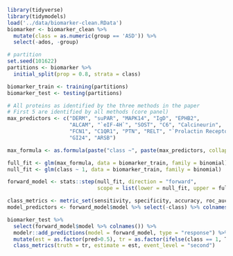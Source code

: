 ```r
library(tidyverse)
library(tidymodels)
load('../data/biomarker-clean.RData')
biomarker <- biomarker_clean %>%
  mutate(class = as.numeric(group == 'ASD')) %>% 
  select(-ados, -group)
```


```r
# partition
set.seed(101622)
partitions <- biomarker %>%
  initial_split(prop = 0.8, strata = class)

biomarker_train <- training(partitions)
biomarker_test <- testing(partitions)
```

```r
# All proteins as identified by the three methods in the paper
# First 5 are identified by all methods (core panel)
max_predictors <- c("DERM", "suPAR", "MAPK14", "IgD", "EPHB2", 
                    "ALCAM", "`eIF-4H`", "SOST", "C6", "Calcineurin",
                    "FCN1", "C1QR1", "PTN", "RELT", "`Prolactin Receptor`", "ROR1",
                    "GI24", "ARSB")

max_formula <- as.formula(paste("class ~", paste(max_predictors, collapse = "+")))

full_fit <- glm(max_formula, data = biomarker_train, family = binomial)
null_fit <- glm(class ~ 1, data = biomarker_train, family = binomial)

forward_model <- stats::step(null_fit, direction = "forward", 
                             scope = list(lower = null_fit, upper = full_fit), trace = 0)

```

```r
class_metrics <- metric_set(sensitivity, specificity, accuracy, roc_auc)
model_predictors <- forward_model$model %>% select(-class) %>% colnames()

biomarker_test %>% 
  select(forward_model$model %>% colnames()) %>% 
  modelr::add_predictions(model = forward_model, type = "response") %>% 
  mutate(est = as.factor(pred>0.5), tr = as.factor(ifelse(class == 1, T, F))) %>%
  class_metrics(truth = tr, estimate = est, event_level = "second")

```


